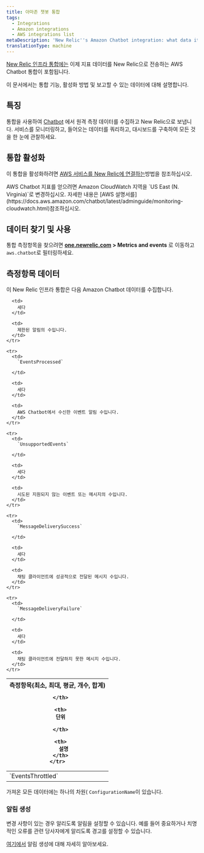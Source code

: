 ```yaml
---
title: 아마존 챗봇 통합
tags:
  - Integrations
  - Amazon integrations
  - AWS integrations list
metaDescription: 'New Relic''s Amazon Chatbot integration: what data it reports, and how to enable it.'
translationType: machine
---
```


[New Relic 인프라 통합에는](/docs/infrastructure/integrations-getting-started/getting-started/introduction-infrastructure-integrations) 이제 지표 데이터를 New Relic으로 전송하는 AWS Chatbot 통합이 포함됩니다.

이 문서에서는 통합 기능, 활성화 방법 및 보고할 수 있는 데이터에 대해 설명합니다.

## 특징

통합을 사용하여 [Chatbot](https://aws.amazon.com/chatbot/) 에서 원격 측정 데이터를 수집하고 New Relic으로 보냅니다. 서비스를 모니터링하고, 들어오는 데이터를 쿼리하고, 대시보드를 구축하여 모든 것을 한 눈에 관찰하세요.

## 통합 활성화

이 통합을 활성화하려면 [AWS 서비스를 New Relic에 연결하는](/docs/infrastructure/amazon-integrations/connect/aws-metric-stream/#set-up-metric-stream)방법을 참조하십시오.

<Callout variant="important">
  AWS Chatbot 지표를 얻으려면 Amazon CloudWatch 지역을 `US East (N. Virginia)`로 변경하십시오. 자세한 내용은 [AWS 설명서를](https://docs.aws.amazon.com/chatbot/latest/adminguide/monitoring-cloudwatch.html)참조하십시오.
</Callout>

## 데이터 찾기 및 사용

통합 측정항목을 찾으려면 **[one.newrelic.com](https://one.newrelic.com/all-capabilities) > Metrics and events** 로 이동하고 `aws.chatbot`로 필터링하세요.

## 측정항목 데이터

이 New Relic 인프라 통합은 다음 Amazon Chatbot 데이터를 수집합니다.

<table>
  <thead>
    <tr>
      <th style={{ width: "200px" }}>
        측정항목(최소, 최대, 평균, 개수, 합계)  

      </th>

      <th>
        단위  

      </th>

      <th>
        설명
      </th>
    </tr>
  </thead>

  <tbody>
    <tr>
      <td>
        `EventsThrottled`
      </td>

      <td>
        세다
      </td>

      <td>
        제한된 알림의 수입니다.
      </td>
    </tr>

    <tr>
      <td>
        `EventsProcessed`  

      </td>

      <td>
        세다
      </td>

      <td>
        AWS Chatbot에서 수신한 이벤트 알림 수입니다.
      </td>
    </tr>

    <tr>
      <td>
        `UnsupportedEvents`  

      </td>

      <td>
        세다
      </td>

      <td>
        시도된 지원되지 않는 이벤트 또는 메시지의 수입니다.
      </td>
    </tr>

    <tr>
      <td>
        `MessageDeliverySuccess`  

      </td>

      <td>
        세다
      </td>

      <td>
        채팅 클라이언트에 성공적으로 전달된 메시지 수입니다.
      </td>
    </tr>

    <tr>
      <td>
        `MessageDeliveryFailure`  

      </td>

      <td>
        세다
      </td>

      <td>
        채팅 클라이언트에 전달하지 못한 메시지 수입니다.
      </td>
    </tr>
  </tbody>
</table>

가져온 모든 데이터에는 하나의 차원( `ConfigurationName`이 있습니다.

### 알림 생성

변경 사항이 있는 경우 알리도록 알림을 설정할 수 있습니다. 예를 들어 중요하거나 치명적인 오류를 관련 당사자에게 알리도록 경고를 설정할 수 있습니다.

[여기에서](/docs/alerts-applied-intelligence/new-relic-alerts/learn-alerts/introduction-alerts/) 알림 생성에 대해 자세히 알아보세요.